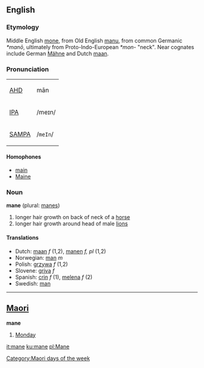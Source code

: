 ==English==

===Etymology===
Middle English [[mone]], from Old English [[manu]], from common Germanic ''*manō'', ultimately from Proto-Indo-European ''*mon-'' "neck".  Near cognates include German [[Mähne]] and Dutch [[maan]].

===Pronunciation===
{| border=1 cellpadding=5
| [[w:AHD|AHD]] || mān
|-
| [[w:IPA|IPA]] || /meɪn/
|-
| [[w:SAMPA|SAMPA]] || /<tt>meIn</tt>/
|}

====Homophones====
*[[main]]
*[[Maine]]

===Noun===
'''mane''' (plural: [[manes]])

#longer hair growth on back of neck of a [[horse]]
#longer hair growth around head of male [[lion]]s

====Translations====
*Dutch: [[maan]] ''f'' (1,2), [[manen]] ''f, pl'' (1,2)
*Norwegian: [[man]] ''m''
*Polish: [[grzywa]] ''f'' (1,2)
*Slovene: [[griva]] ''f''
*Spanish: [[crin]] ''f'' (1), [[melena]] ''f''  (2)
*Swedish: [[man]]

----

==[[Maori]]==
'''mane'''<!--capitalisation?-->

# [[Monday]]

[[Category:Maori days of the week]]

[[it:mane]]
[[ku:mane]]
[[pl:Mane]]